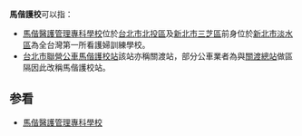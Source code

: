 '''馬偕護校'''可以指：
*[[馬偕醫護管理專科學校|馬偕醫護管理專科學校]]位於[[台北市|台北市]][[北投區|北投區]]及[[新北市|新北市]][[三芝區|三芝區]]前身位於[[新北市|新北市]][[淡水區|淡水區]]為全台灣第一所看護婦訓練學校。
*[[台北市聯營公車|台北市聯營公車]][[馬偕護校站|馬偕護校站]]該站亦稱關渡站，部分公車業者為與[[關渡總站|關渡總站]]做區隔因此改稱馬偕護校站。

==参看== 
*[[馬偕醫護管理專科學校|馬偕醫護管理專科學校]]

{{消歧義|Cat=四字作品消歧義}}